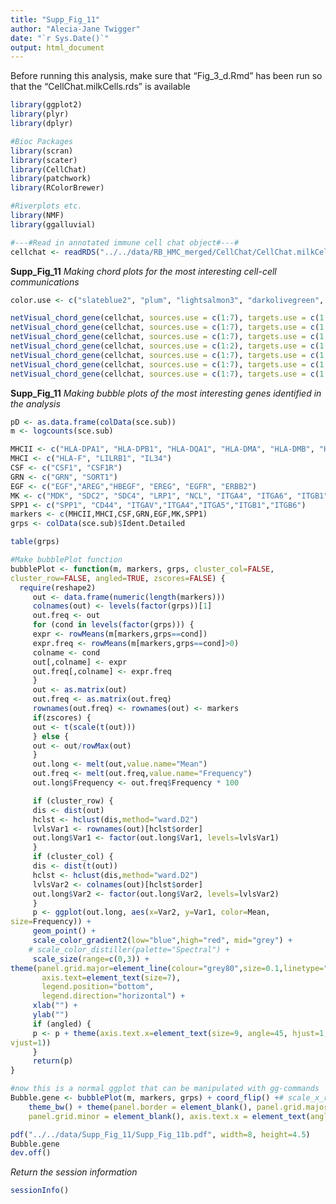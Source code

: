 ```yaml
---
title: "Supp_Fig_11"
author: "Alecia-Jane Twigger"
date: "`r Sys.Date()`"
output: html_document
---
```

Before running this analysis, make sure that "Fig_3_d.Rmd" has been run so that the "CellChat.milkCells.rds" is available
```r
library(ggplot2)
library(plyr)
library(dplyr)

#Bioc Packages
library(scran)
library(scater)
library(CellChat)
library(patchwork)
library(RColorBrewer)

#Riverplots etc.
library(NMF)
library(ggalluvial)

#---#Read in annotated immune cell chat object#---#
cellchat <- readRDS("../../data/RB_HMC_merged/CellChat/CellChat.milkCells.rds")
```
**Supp_Fig_11**
*Making chord plots for the most interesting cell-cell communications*
```r
color.use <- c("slateblue2", "plum", "lightsalmon3", "darkolivegreen", "#99A800", "gold4", "gold")

netVisual_chord_gene(cellchat, sources.use = c(1:7), targets.use = c(1:7), signaling = c("EGF"),legend.pos.x = 8, color.use= color.use)
netVisual_chord_gene(cellchat, sources.use = c(1:7), targets.use = c(1:7), signaling = c("MK"),legend.pos.x = 8, color.use= color.use)
netVisual_chord_gene(cellchat, sources.use = c(1:7), targets.use = c(1:7), signaling = c("SPP1"),legend.pos.x = 8, color.use= color.use)
netVisual_chord_gene(cellchat, sources.use = c(1:2), targets.use = c(1:7), signaling = c("MHC-II"),legend.pos.x = 8, color.use= color.use)
netVisual_chord_gene(cellchat, sources.use = c(1:7), targets.use = c(1:7), signaling = c("MHC-I"),legend.pos.x = 8, color.use= color.use)
netVisual_chord_gene(cellchat, sources.use = c(1:7), targets.use = c(1:7), signaling = c("CSF"),legend.pos.x = 8, color.use= color.use)
netVisual_chord_gene(cellchat, sources.use = c(1:7), targets.use = c(1:7), signaling = c("GRN"),legend.pos.x = 8, color.use= color.use)
```
**Supp_Fig_11**
*Making bubble plots of the most interesting genes identified in the analysis*
```r
pD <- as.data.frame(colData(sce.sub))
m <- logcounts(sce.sub)

MHCII <- c("HLA-DPA1", "HLA-DPB1", "HLA-DQA1", "HLA-DMA", "HLA-DMB", "HLA-DOA", "HLA-DQB1", "HLA-DRA", "HLA-DRB1","HLA-DRB5", "CD4")
MHCI <- c("HLA-F", "LILRB1", "IL34")
CSF <- c("CSF1", "CSF1R")
GRN <- c("GRN", "SORT1")
EGF <- c("EGF","AREG","HBEGF", "EREG", "EGFR", "ERBB2")
MK <- c("MDK", "SDC2", "SDC4", "LRP1", "NCL", "ITGA4", "ITGA6", "ITGB1")
SPP1 <- c("SPP1", "CD44", "ITGAV","ITGA4","ITGA5","ITGB1","ITGB6")
markers <- c(MHCII,MHCI,CSF,GRN,EGF,MK,SPP1)
grps <- colData(sce.sub)$Ident.Detailed

table(grps)

#Make bubblePlot function
bubblePlot <- function(m, markers, grps, cluster_col=FALSE,
cluster_row=FALSE, angled=TRUE, zscores=FALSE) {
  require(reshape2)
     out <- data.frame(numeric(length(markers)))
     colnames(out) <- levels(factor(grps))[1]
     out.freq <- out
     for (cond in levels(factor(grps))) {
     expr <- rowMeans(m[markers,grps==cond])
     expr.freq <- rowMeans(m[markers,grps==cond]>0)
     colname <- cond
     out[,colname] <- expr
     out.freq[,colname] <- expr.freq
     }
     out <- as.matrix(out)
     out.freq <- as.matrix(out.freq)
     rownames(out.freq) <- rownames(out) <- markers
     if(zscores) {
     out <- t(scale(t(out)))
     } else {
     out <- out/rowMax(out)
     }
     out.long <- melt(out,value.name="Mean")
     out.freq <- melt(out.freq,value.name="Frequency")
     out.long$Frequency <- out.freq$Frequency * 100

     if (cluster_row) {
     dis <- dist(out)
     hclst <- hclust(dis,method="ward.D2")
     lvlsVar1 <- rownames(out)[hclst$order]
     out.long$Var1 <- factor(out.long$Var1, levels=lvlsVar1)
     }
     if (cluster_col) {
     dis <- dist(t(out))
     hclst <- hclust(dis,method="ward.D2")
     lvlsVar2 <- colnames(out)[hclst$order]
     out.long$Var2 <- factor(out.long$Var2, levels=lvlsVar2)
     }
     p <- ggplot(out.long, aes(x=Var2, y=Var1, color=Mean,
size=Frequency)) +
     geom_point() +
     scale_color_gradient2(low="blue",high="red", mid="grey") +
    # scale_color_distiller(palette="Spectral") +
     scale_size(range=c(0,3)) +
theme(panel.grid.major=element_line(colour="grey80",size=0.1,linetype="dashed"),
       axis.text=element_text(size=7),
       legend.position="bottom",
       legend.direction="horizontal") +
     xlab("") +
     ylab("")
     if (angled) {
     p <- p + theme(axis.text.x=element_text(size=9, angle=45, hjust=1,
vjust=1))
     }
     return(p)
}

#now this is a normal ggplot that can be manipulated with gg-commands
Bubble.gene <- bubblePlot(m, markers, grps) + coord_flip() +# scale_x_reverse() +
    theme_bw() + theme(panel.border = element_blank(), panel.grid.major = element_blank(),
    panel.grid.minor = element_blank(), axis.text.x = element_text(angle = 90), axis.line = element_line(colour = "black"))

pdf("../../data/Supp_Fig_11/Supp_Fig_11b.pdf", width=8, height=4.5)
Bubble.gene
dev.off()

```
*Return the session information*
```r
sessionInfo()
```

